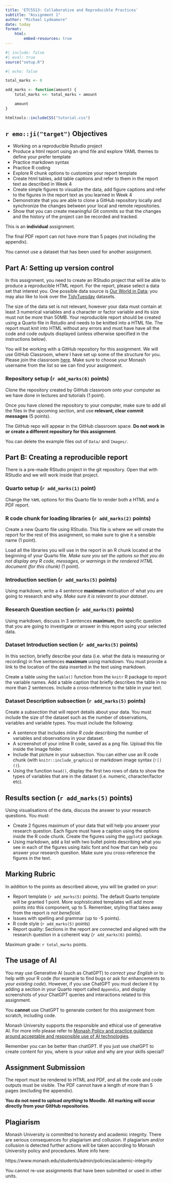 ```yaml
---
title: 'ETC5513: Collaborative and Reproducible Practices'
subtitle: "Assignment 1"
author: "Michael Lydeamore"
date: today
format:
    html:
        embed-resources: true
---
```



```r
#| include: false
#| eval: true
source("setup.R")
```

```r
#| echo: false

total_marks <- 0

add_marks <- function(amount) {
    total_marks <<- total_marks + amount

    amount
}

```

```r
htmltools::includeCSS("tutorial.css")
```


## `r emo::ji("target")` Objectives

* Working on a reproducible  Rstudio project
* Produce a html report using an qmd file and explore  YAML themes to define your prefer template
* Practice markdown syntax
* Practice R coding
* Explore R chunk options to customize your report template
* Create html tables, add table captions and  refer to them in the report text as described in Week 4
* Create simple figures to visualize the data, add figure captions and  refer to the figures in the report text as you learned in Week 4
* Demonstrate that you are able to clone a GitHub repository locally and synchronize the changes between your local and remote repositories.
* Show that you can create meaningful Git commits so that the changes and the history of the project can be recorded and tracked.

::: {.callout-important}
This is an **individual** assignment.

The final PDF report can not have more than 5 pages (not including the appendix).

You cannot use a dataset that has been used for another assignment.
:::

## Part A: Setting up version control

In this assignment, you need to create an RStudio project that will be able to produce a reproducible HTML report. For the report, please select a data set that interest you. One possible data source is [Our World in Data](https://ourworldindata.org/); you may also like to look over the [TidyTuesday](https://github.com/rfordatascience/tidytuesday) datasets.

The size of the data set is not relevant, however your data must contain at least 3 numerical variables and a character or factor variable and its size must not be more than 50MB.
Your reproducible report should be created using a Quarto file in Rstudio  and needs to be knitted into a HTML file. The report must knit into HTML without any errors and must have have all the code and code outputs displayed (unless otherwise specified in the instructions below).

You will be working with a GitHub repository for this assignment. We will use GitHub Classroom, where I have set up some of the structure for you. Please join the classroom [here](https://classroom.github.com/a/5fkkugX_). Make sure to choose your Monash username from the list so we can find your assignment.

### Repository setup (`r add_marks(6)` points)

Clone the repository created by GitHub classroom onto your computer as we have done in lectures and tutorials (1 point).

Once you have cloned the repository to your computer, make sure to add all the files in the upcoming section, and use **relevant, clear commit messages** (5 points).

::: {.callout-caution}
The GitHub repo will appear in the GitHub classroom space. **Do not work in or create a different repository for this assignment**.
:::



You can delete the example files out of `Data/` and `Images/`.

## Part B: Creating a reproducible report

There is a pre-made RStudio project in the git repository. Open that with RStudio and we will work inside that project.

### Quarto setup (`r add_marks(1)` point)

Change the `YAML` options for this Quarto file to render both a HTML and a PDF report. 

### R code chunk for loading libraries (`r add_marks(2)` points)

Create a new Quarto file using RStudio. This file is where we will create the report for the rest of this assignment, so make sure to give it a sensible name (1 point).

Load all the libraries you will use in the report in an R chunk located at the beginning of your Quarto file. _Make sure you set the options so that you do not display any R code, messages, or warnings in the rendered HTML document (for this chunk)_ (1 point).

### Introduction section (`r add_marks(5)` points)

Using markdown, write a 4 sentence **maximum** motivation of what you are going to research and why. _Make sure it is relevant to your dataset_.

### Research Question section (`r add_marks(5)` points)

Using markdown, discuss in 3 sentences **maximum**, the specific question that you are going to investigate or answer in this report using your selected data.

### Dataset Introduction section (`r add_marks(5)` points)

In this section, briefly describe your data (i.e. what the data is measuring or recording) in five sentences **maximum** using markdown. You must provide a link to the location of the data inserted in the text using markdown.

Create a table using the `kable()` function from the `knitr` R package to report the variable names. Add a table caption that briefly describes the table in no more than 2 sentences. Include a cross-reference to the table in your text.

### Dataset Description subsection (`r add_marks(5)` points)

Create a _subsection_ that will report details about your data. You must include the size of the dataset such as the number of observations, variables and variable types. You must include the following:

* A sentence that includes _inline R code_ describing the number of variables and observations in your dataset.
* A screenshot of your inline R code, saved as a png file. Upload this file inside the Image folder.
* Include that picture in your subsection. You can either use an R code chunk (with `knitr::include_graphics`) or markdown image syntax (`![]()`).
* Using the function `head()`, display the first two rows of data to show the types of variables that are in the dataset (i.e. numeric, character/factor etc).

## Results section (`r add_marks(5)` points)

Using visualisations of the data, discuss the answer to your research questions. You must:

* Create 2 figures maximum of your data that will help you answer your research question. Each figure must have a caption using the options inside the R code chunk. Create the figures using the `ggplot2` package.
* Using markdown, add a list with two bullet points describing what you see in each of the figures using italic font and how that can help you answer your research question. Make sure you cross-reference the figures in the text.

## Marking Rubric

In addition to the points as described above, you will be graded on your:

* Report template (`r add_marks(5)` points). The default Quarto template will be granted 1 point. More sophisticated templates will add more points into this component, up to 5. Remember, styling that takes away from the report _is not beneficial_.
* Issues with spelling and grammar (up to -5 points).
* R code style (`r add_marks(5)` points)
* Report quality: Sections in the report are connected and aligned with the research question in a coherent way (`r add_marks(6)` points).

Maximum grade: `r total_marks` points.

## The usage of AI

You may use Generative AI (such as ChatGPT) to _correct your English_ or to help with your R code (for example to find bugs or ask for enhancements to _your existing code_). However, if you use ChatGPT you must declare it by adding a section in your Quarto report called `Appendix`, and display screenshots of your ChatGPT queries and interactions related to this assignment.

You **cannot** use ChatGPT to generate content for this assignment from scratch, including code.

Monash University supports the responsible and ethical use of generative AI. For more info please refer to [Monash Policy and practice guidance around acceptable and responsible use of AI technologies](https://www.monash.edu/learning-teaching/teachhq/Teaching-practices/artificial-intelligence/policy-and-practice-guidance-around-acceptable-and-responsible-use-of-ai-technologies).

::: {.callout-tip}
Remember you can be better than chatGPT. If you just use chatGPT to create content for you, where is your value and why are your skills special?
:::

## Assignment Submission

The report must be rendered to HTML and PDF, and all the code and code outputs must be visible. The PDF cannot have a length of more than 5 pages (excluding the appendix).

**You do not need to upload _anything_ to Moodle. All marking will occur directly from your GitHub repositories**.

## Plagiarism

Monash University is committed to honesty and academic integrity. There are serious consequences for plagiarism and collusion. If plagiarism and/or collusion is detected further actions will be taken according to Monash University policy and procedures. More info here:

https://www.monash.edu/students/admin/policies/academic-integrity

You cannot re-use assignments that have been submitted or used in  other units.